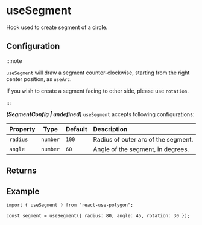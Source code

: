 ---
---


# useSegment

Hook used to create segment of a circle.

<MyUsePolgon />

## Configuration

:::note

`useSegment` will draw a segment counter-clockwise, starting from the right center position, as `useArc`.

If you wish to create a segment facing to other side, please use `rotation`.

:::

**_(SegmentConfig | undefined)_** `useSegment` accepts following configurations:

| Property |   Type   | Default | Description                         |
| :------- | :------: | :------ | :---------------------------------- |
| `radius` | `number` | `100`   | Radius of outer arc of the segment. |
| `angle`  | `number` | `60`    | Angle of the segment, in degrees.   |

## Returns

<PrimitiveReturns configType="SegmentConfig" />

## Example

```tsx
import { useSegment } from "react-use-polygon";

const segment = useSegment({ radius: 80, angle: 45, rotation: 30 });
```
